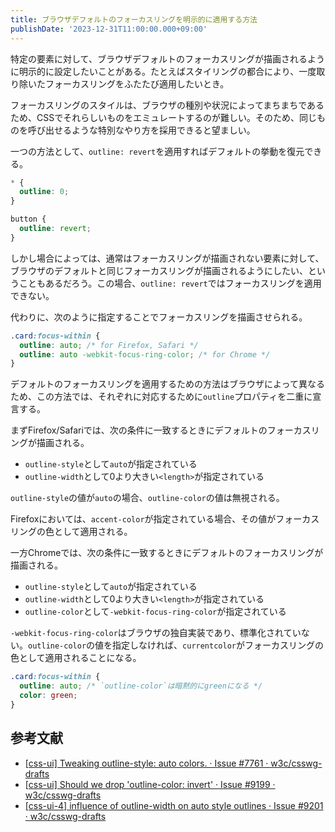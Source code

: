 ```yaml
---
title: ブラウザデフォルトのフォーカスリングを明示的に適用する方法
publishDate: '2023-12-31T11:00:00.000+09:00'
---
```


特定の要素に対して、ブラウザデフォルトのフォーカスリングが描画されるように明示的に設定したいことがある。たとえばスタイリングの都合により、一度取り除いたフォーカスリングをふたたび適用したいとき。

フォーカスリングのスタイルは、ブラウザの種別や状況によってまちまちであるため、CSSでそれらしいものをエミュレートするのが難しい。そのため、同じものを呼び出せるような特別なやり方を採用できると望ましい。

一つの方法として、`outline: revert`を適用すればデフォルトの挙動を復元できる。

```css
* {
  outline: 0;
}

button {
  outline: revert;
}
```

しかし場合によっては、通常はフォーカスリングが描画されない要素に対して、ブラウザのデフォルトと同じフォーカスリングが描画されるようにしたい、ということもあるだろう。この場合、`outline: revert`ではフォーカスリングを適用できない。

代わりに、次のように指定することでフォーカスリングを描画させられる。

```css
.card:focus-within {
  outline: auto; /* for Firefox, Safari */
  outline: auto -webkit-focus-ring-color; /* for Chrome */
}
```

デフォルトのフォーカスリングを適用するための方法はブラウザによって異なるため、この方法では、それぞれに対応するために`outline`プロパティを二重に宣言する。

まずFirefox/Safariでは、次の条件に一致するときにデフォルトのフォーカスリングが描画される。

- `outline-style`として`auto`が指定されている
- `outline-width`として0より大きい`<length>`が指定されている

`outline-style`の値が`auto`の場合、`outline-color`の値は無視される。

Firefoxにおいては、`accent-color`が指定されている場合、その値がフォーカスリングの色として適用される。

一方Chromeでは、次の条件に一致するときにデフォルトのフォーカスリングが描画される。

- `outline-style`として`auto`が指定されている
- `outline-width`として0より大きい`<length>`が指定されている
- `outline-color`として`-webkit-focus-ring-color`が指定されている

`-webkit-focus-ring-color`はブラウザの独自実装であり、標準化されていない。`outline-color`の値を指定しなければ、`currentcolor`がフォーカスリングの色として適用されることになる。

```css
.card:focus-within {
  outline: auto; /* `outline-color`は暗黙的にgreenになる */
  color: green;
}
```

## 参考文献

- [[css-ui] Tweaking outline-style: auto colors. · Issue #7761 · w3c/csswg-drafts](https://github.com/w3c/csswg-drafts/issues/7761)
- [[css-ui] Should we drop 'outline-color: invert' · Issue #9199 · w3c/csswg-drafts](https://github.com/w3c/csswg-drafts/issues/9199)
- [[css-ui-4] influence of outline-width on auto style outlines · Issue #9201 · w3c/csswg-drafts](https://github.com/w3c/csswg-drafts/issues/9201)
